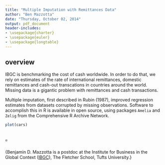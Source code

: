```yaml
---
title: "Multiple Imputation with Remittances Data"
author: "Ben Mazzotta"
date: "Thursday, October 02, 2014"
output: pdf_document
header-includes:
- \usepackage{charter}
- \usepackage{euler}
- \usepackage{longtable}
---
```



## overview

IBGC is benchmarking the cost of cash worldwide. In order to do that, we rely on estimates of the rate of international remittances, domestic remittances and cash-out transcations in countries around the world. Missing data is a gigantic problem with remittances and cash transactions. 

Multiple imputation, first described in Rubin (1987), improved regression estimates from datasets corrupted by missing observations.\footnote{Rubin, DB. 1987. *Multiple Imputation for NOnresponse in Surveys*. John Wiley \& Sons, New York.} Software to accomplish this in R is available in open source, using packages `Amelia` and `Zelig` from the Comprehensive R Archive Network.\footnote{James Honaker, Gary King, Matthew Blackwell (2011). Amelia II: A Program for Missing Data. Journal of  Statistical Software, 45(7), 1-47. \url{http://www.jstatsoft.org/v45/i07/}; Matt Owen, Kosuke Imai, Gary King and Olivia Lau (2013). Zelig: Everyone's Statistical Software. R package version 4.2-1. \url{http://CRAN.R-project.org/package=Zelig}; R Core Team (2014). R: A language and environment for statistical computing. R Foundation for Statistical Computing, Vienna, Austria.  \url{http://www.R-project.org/}}


```r
plot(cars)
```


$\square$
---


\footnotesize{Benjamin D. Mazzotta is a postdoc at the Institute for Business in the Global Context ([IBGC](http://fletchre.tufts.edu/ibgc)), The Fletcher School, Tufts University.}